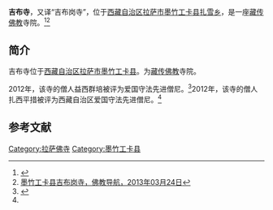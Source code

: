 {{Infobox Tibetan Buddhist monastery
|name = 吉布寺
|image =
|image size = 250px
|alt = 
|caption = 
|t=
|w=
|to = 
|ipa={{IPA|}}
|z=
|thdl=
|e=
|tc=吉布寺
|s=吉布寺
|p=
|m=
|k=
|pushpin_map = 
|latd =  | latm =  | lats =  | latNS = 
|longd=  | longm= | longs =| longEW = 
|iso_region = 
|map_caption = 
|mapsize = 
|location_country = 中国
|location = {{CHN}}[[西藏自治区|西藏自治区]][[拉萨市|拉萨市]][[墨竹工卡县|墨竹工卡县]]
|coordinates_display =
|founded_by = 
|date_founded =
|date_renovated =
|sect = 
|mather =
|children =
|dedicated_to = 
|tulku =
|head_lama = 
|head_mgh =
|no._of_monks = 
|architecture = 
|festivals =
|footnotes = 
}}

'''吉布寺'''，又译“吉布岗寺”，位于[[西藏自治区|西藏自治区]][[拉萨市|拉萨市]][[墨竹工卡县|墨竹工卡县]][[扎雪乡|扎雪乡]]，是一座[[藏传佛教|藏传佛教]]寺院。<ref name=mingdan>{{Cite web |url=http://www.lasa.gov.cn/Item/38763.aspx |title=自治区和谐模范寺庙和爱国守法先进僧尼名单，中国拉萨，2012年05月03日 |accessdate=2013年8月16日 |archive-date=2013年9月28日 |archive-url=https://web.archive.org/web/20130928220630/http://www.lasa.gov.cn/Item/38763.aspx |dead-url=yes }}</ref><ref>[http://www.fjdh.com/ffzt/fjhy/ahsy2013/03/095152218011.html 墨竹工卡县吉布岗寺，佛教导航，2013年03月24日]{{Dead link|date=2018年7月 |bot=InternetArchiveBot |fix-attempted=no }}</ref>

==简介==
吉布寺位于[[西藏自治区|西藏自治区]][[拉萨市|拉萨市]][[墨竹工卡县|墨竹工卡县]]。为[[藏传佛教|藏传佛教]]寺院。

2012年，该寺的僧人益西群培被评为爱国守法先进僧尼。<ref>{{Cite web |url=http://www.mzb.com.cn/html/Home/report/316120-1.htm |title=新西藏　宗教界人的新生活，中国民族宗教网，2012-07-20 |accessdate=2013-08-16 |archive-date=2012-11-18 |archive-url=https://web.archive.org/web/20121118115151/http://mzb.com.cn/html/Home/report/316120-1.htm |dead-url=no }}</ref>2012年，该寺的僧人扎西平措被评为西藏自治区爱国守法先进僧尼。<ref name=mingdan/>

==参考文献==
{{reflist}}

{{拉萨地标}}
[[Category:拉萨佛寺|Category:拉萨佛寺]]
[[Category:墨竹工卡县|Category:墨竹工卡县]]